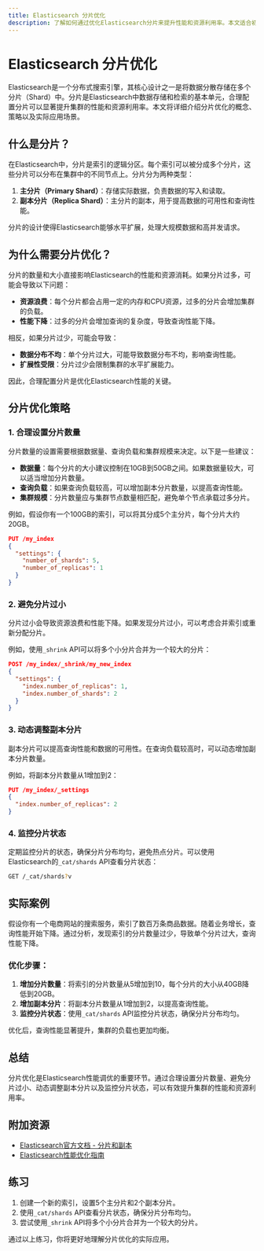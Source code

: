 ```yaml
---
title: Elasticsearch 分片优化
description: 了解如何通过优化Elasticsearch分片来提升性能和资源利用率。本文适合初学者，涵盖分片的基本概念、优化策略以及实际案例。
---
```


# Elasticsearch 分片优化

Elasticsearch是一个分布式搜索引擎，其核心设计之一是将数据分散存储在多个分片（Shard）中。分片是Elasticsearch中数据存储和检索的基本单元，合理配置分片可以显著提升集群的性能和资源利用率。本文将详细介绍分片优化的概念、策略以及实际应用场景。

## 什么是分片？

在Elasticsearch中，分片是索引的逻辑分区。每个索引可以被分成多个分片，这些分片可以分布在集群中的不同节点上。分片分为两种类型：

1. **主分片（Primary Shard）**：存储实际数据，负责数据的写入和读取。
2. **副本分片（Replica Shard）**：主分片的副本，用于提高数据的可用性和查询性能。

分片的设计使得Elasticsearch能够水平扩展，处理大规模数据和高并发请求。

## 为什么需要分片优化？

分片的数量和大小直接影响Elasticsearch的性能和资源消耗。如果分片过多，可能会导致以下问题：

- **资源浪费**：每个分片都会占用一定的内存和CPU资源，过多的分片会增加集群的负载。
- **性能下降**：过多的分片会增加查询的复杂度，导致查询性能下降。

相反，如果分片过少，可能会导致：

- **数据分布不均**：单个分片过大，可能导致数据分布不均，影响查询性能。
- **扩展性受限**：分片过少会限制集群的水平扩展能力。

因此，合理配置分片是优化Elasticsearch性能的关键。

## 分片优化策略

### 1. 合理设置分片数量

分片数量的设置需要根据数据量、查询负载和集群规模来决定。以下是一些建议：

- **数据量**：每个分片的大小建议控制在10GB到50GB之间。如果数据量较大，可以适当增加分片数量。
- **查询负载**：如果查询负载较高，可以增加副本分片数量，以提高查询性能。
- **集群规模**：分片数量应与集群节点数量相匹配，避免单个节点承载过多分片。

例如，假设你有一个100GB的索引，可以将其分成5个主分片，每个分片大约20GB。

```json
PUT /my_index
{
  "settings": {
    "number_of_shards": 5,
    "number_of_replicas": 1
  }
}
```

### 2. 避免分片过小

分片过小会导致资源浪费和性能下降。如果发现分片过小，可以考虑合并索引或重新分配分片。

例如，使用`_shrink` API可以将多个小分片合并为一个较大的分片：

```json
POST /my_index/_shrink/my_new_index
{
  "settings": {
    "index.number_of_replicas": 1,
    "index.number_of_shards": 2
  }
}
```

### 3. 动态调整副本分片

副本分片可以提高查询性能和数据的可用性。在查询负载较高时，可以动态增加副本分片数量。

例如，将副本分片数量从1增加到2：

```json
PUT /my_index/_settings
{
  "index.number_of_replicas": 2
}
```

### 4. 监控分片状态

定期监控分片的状态，确保分片分布均匀，避免热点分片。可以使用Elasticsearch的`_cat/shards` API查看分片状态：

```bash
GET /_cat/shards?v
```

## 实际案例

假设你有一个电商网站的搜索服务，索引了数百万条商品数据。随着业务增长，查询性能开始下降。通过分析，发现索引的分片数量过少，导致单个分片过大，查询性能下降。

### 优化步骤：

1. **增加分片数量**：将索引的分片数量从5增加到10，每个分片的大小从40GB降低到20GB。
2. **增加副本分片**：将副本分片数量从1增加到2，以提高查询性能。
3. **监控分片状态**：使用`_cat/shards` API监控分片状态，确保分片分布均匀。

优化后，查询性能显著提升，集群的负载也更加均衡。

## 总结

分片优化是Elasticsearch性能调优的重要环节。通过合理设置分片数量、避免分片过小、动态调整副本分片以及监控分片状态，可以有效提升集群的性能和资源利用率。

## 附加资源

- [Elasticsearch官方文档 - 分片和副本](https://www.elastic.co/guide/en/elasticsearch/reference/current/index-modules.html)
- [Elasticsearch性能优化指南](https://www.elastic.co/guide/en/elasticsearch/performance.html)

## 练习

1. 创建一个新的索引，设置5个主分片和2个副本分片。
2. 使用`_cat/shards` API查看分片状态，确保分片分布均匀。
3. 尝试使用`_shrink` API将多个小分片合并为一个较大的分片。

通过以上练习，你将更好地理解分片优化的实际应用。